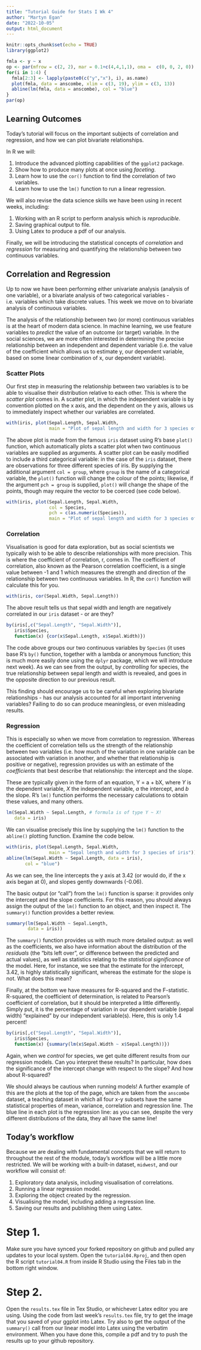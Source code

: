 ```yaml
---
title: "Tutorial Guide for Stats I Wk 4"
author: "Martyn Egan"
date: "2022-10-05"
output: html_document
---
```


```r
knitr::opts_chunk$set(echo = TRUE)
library(ggplot2)
```

```r
fmla <- y ~ x
op <- par(mfrow = c(2, 2), mar = 0.1+c(4,4,1,1), oma =  c(0, 0, 2, 0))
for(i in 1:4) {
  fmla[2:3] <- lapply(paste0(c("y","x"), i), as.name)
  plot(fmla, data = anscombe, xlim = c(3, 19), ylim = c(3, 13))
  abline(lm(fmla, data = anscombe), col = "blue")
}
par(op)
```

## Learning Outcomes

Today's tutorial will focus on the important subjects of correlation and regression, and how we can plot bivariate relationships. 

In R we will:

1. Introduce the advanced plotting capabilities of the `ggplot2` package.
2. Show how to produce many plots at once using *faceting*.
3. Learn how to use the `cor()` function to find the correlation of two variables.
3. Learn how to use the `lm()` function to run a linear regression.

We will also revise the data science skills we have been using in recent weeks, including:

1. Working with an R script to perform analysis which is *reproducible*.
2. Saving graphical output to file.
3. Using Latex to produce a pdf of our analysis.

Finally, we will be introducing the statistical concepts of *correlation* and *regression* for measuring and quantifying the relationship between two continuous variables.

## Correlation and Regression

Up to now we have been performing either univariate analysis (analysis of one variable), or a bivariate analysis of two categorical variables - i.e. variables which take discrete values. This week we move on to bivariate analysis of continuous variables.

The analysis of the relationship between two (or more) continuous variables is at the heart of modern data science. In machine learning, we use feature variables to *predict* the value of an outcome (or target) variable. In the social sciences, we are more often interested in determining the precise relationship between an independent and dependent variable (i.e. the value of the coefficient which allows us to estimate y, our dependent variable, based on some linear combination of x, our dependent variable).

### Scatter Plots

Our first step in measuring the relationship between two variables is to be able to visualise their distribution relative to each other. This is where the *scatter plot* comes in. A scatter plot, in which the independent variable is by convention plotted on the x axis, and the dependent on the y axis, allows us to immediately inspect whether our variables are correlated.

```r
with(iris, plot(Sepal.Length, Sepal.Width,
                main = "Plot of sepal length and width for 3 species of iris"))
```

The above plot is made from the famous `iris` dataset using R's base `plot()` function, which automatically plots a scatter plot when two continuous variables are supplied as arguments. A scatter plot can be easily modified to include a third categorical variable: in the case of the `iris` dataset, there are observations for three different species of iris. By supplying the additional argument `col = group`, where `group` is the name of a categorical variable, the `plot()` function will change the colour of the points; likewise, if the argument `pch = group` is supplied, `plot()` will change the shape of the points, though may require the vector to be coerced (see code below).

```r
with(iris, plot(Sepal.Length, Sepal.Width,
                col = Species,
                pch = c(as.numeric(Species)),
                main = "Plot of sepal length and width for 3 species of iris"))
```

### Correlation

Visualisation is good for data exploration, but as social scientists we typically wish to be able to describe relationships with more precision. This is where the coefficient of correlation, r, comes in. The coefficient of correlation, also known as the Pearson correlation coefficient, is a single value between -1 and 1 which measures the strength and direction of the relationship between two continuous variables. In R, the `cor()` function will calculate this for you.

```r
with(iris, cor(Sepal.Width, Sepal.Length))
```

The above result tells us that sepal width and length are negatively correlated in our `iris` dataset - or are they? 

```r
by(iris[,c("Sepal.Length", "Sepal.Width")], 
   iris$Species, 
   function(x) {cor(x$Sepal.Length, x$Sepal.Width)})
```

The code above groups our two continuous variables by `Species` (it uses base R's `by()` function, together with a lambda or anonymous function; this is much more easily done using the `dplyr` package, which we will introduce next week). As we can see from the output, by *controlling* for species, the true relationship between sepal length and width is revealed, and goes in the opposite direction to our previous result.

This finding should encourage us to be careful when exploring bivariate relationships - has our analysis accounted for all important intervening variables? Failing to do so can produce meaningless, or even misleading results.

### Regression

This is especially so when we move from correlation to regression. Whereas the coefficient of correlation tells us the strength of the relationship between two variables (i.e. how much of the variation in one variable can be associated with variation in another, and whether that relationship is positive or negative), regression provides us with an estimate of the *coefficients* that best describe that relationship: the intercept and the slope. 

These are typically given in the form of an equation, Y = a + bX, where *Y* is the dependent variable, *X* the independent variable, *a* the intercept, and *b* the slope. R's `lm()` function performs the necessary calculations to obtain these values, and many others.

```r
lm(Sepal.Width ~ Sepal.Length, # formula is of type Y ~ X! 
   data = iris)
```

We can visualise precisely this line by supplying the `lm()` function to the `abline()` plotting function. Examine the code below.

```r
with(iris, plot(Sepal.Length, Sepal.Width,
                main = "Sepal length and width for 3 species of iris"))
abline(lm(Sepal.Width ~ Sepal.Length, data = iris),
       col = "blue")
```

As we can see, the line intercepts the y axis at 3.42 (or would do, if the x axis began at 0), and slopes gently downwards (-0.06).

The basic output (or "call") from the `lm()` function is sparse: it provides only the intercept and the slope coefficients. For this reason, you should always assign the output of the `lm()` function to an object, and then inspect it. The `summary()` function provides a better review.

```r
summary(lm(Sepal.Width ~ Sepal.Length,
        data = iris))
```

The `summary()` function provides us with much more detailed output: as well as the coefficients, we also have information about the distribution of the *residuals* (the "bits left over", or difference between the predicted and actual values), as well as statistics relating to the *statistical significance* of the model. Here, for instance, we see that the estimate for the intercept, 3.42, is highly statistically significant, whereas the estimate for the slope is not. What does this mean? 

Finally, at the bottom we have measures for R-squared and the F-statistic. R-squared, the coefficient of determination, is related to Pearson's coefficient of correlation, but it should be interpreted a little differently. Simply put, it is the percentage of variation in our dependent variable (sepal width) "explained" by our independent variable(s). Here, this is only 1.4 percent!

```r
by(iris[,c("Sepal.Length", "Sepal.Width")], 
   iris$Species, 
   function(x) {summary(lm(x$Sepal.Width ~ x$Sepal.Length))})
```

Again, when we *control* for species, we get quite different results from our regression models. Can you interpret these results? In particular, how does the significance of the intercept change with respect to the slope? And how about R-squared? 

We should always be cautious when running models! A further example of this are the plots at the top of the page, which are taken from the `anscombe` dataset, a teaching dataset in which all four x-y subsets have the same statistical properties of mean, variance, correlation and regression line. The blue line in each plot is the regression line: as you can see, despite the very different distributions of the data, they all have the same line!

## Today's workflow

Because we are dealing with fundamental concepts that we will return to throughout the rest of the module, today's workflow will be a little more restricted. We will be working with a built-in dataset, `midwest`, and our workflow will consist of:

1. Exploratory data analysis, including visualisation of correlations.
2. Running a linear regression model.
3. Exploring the object created by the regression.
4. Visualising the model, including adding a regression line.
5. Saving our results and publishing them using Latex.

# Step 1.

Make sure you have synced your forked repository on github and pulled any updates to your local system. Open the `tutorial04.Rproj`, and then open the R script `tutorial04.R` from inside R Studio using the Files tab in the bottom right window.

# Step 2.

Open the `results.tex` file in Tex Studio, or whichever Latex editor you are using. Using the code from last week's `results.tex` file, try to get the image that you saved of your ggplot into Latex. Try also to get the output of the `summary()` call from our linear model into Latex using the verbatim environment. When you have done this, compile a pdf and try to push the results up to your github repository.